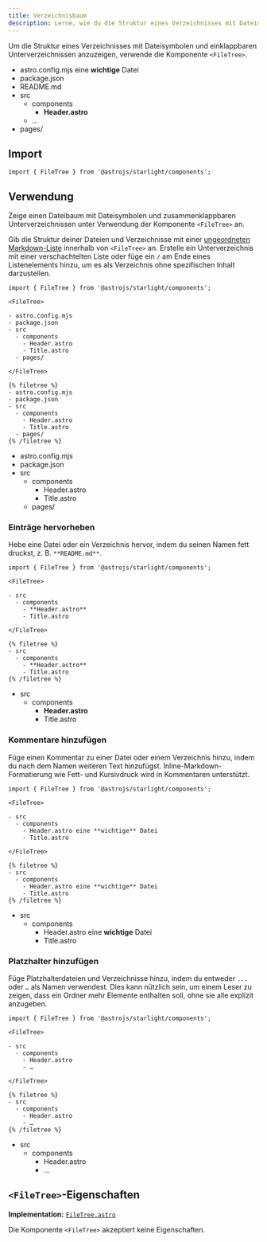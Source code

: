 ```yaml
---
title: Verzeichnisbaum
description: Lerne, wie du die Struktur eines Verzeichnisses mit Dateisymbolen und einklappbaren Unterverzeichnissen in Starlight anzeigen kannst.
---
```



Um die Struktur eines Verzeichnisses mit Dateisymbolen und einklappbaren Unterverzeichnissen anzuzeigen, verwende die Komponente `<FileTree>`.


<Preview>

<FileTree slot="preview">

- astro.config.mjs eine **wichtige** Datei
- package.json
- README.md
- src
  - components
    - **Header.astro**
  - …
- pages/

</FileTree>

</Preview>

## Import

```tsx
import { FileTree } from '@astrojs/starlight/components';
```

## Verwendung

Zeige einen Dateibaum mit Dateisymbolen und zusammenklappbaren Unterverzeichnissen unter Verwendung der Komponente `<FileTree>` an.

Gib die Struktur deiner Dateien und Verzeichnisse mit einer [ungeordneten Markdown-Liste](https://www.markdownguide.org/basic-syntax/#unordered-lists) innerhalb von `<FileTree>` an.
Erstelle ein Unterverzeichnis mit einer verschachtelten Liste oder füge ein `/` am Ende eines Listenelements hinzu, um es als Verzeichnis ohne spezifischen Inhalt darzustellen.

<Preview>

```mdx
import { FileTree } from '@astrojs/starlight/components';

<FileTree>

- astro.config.mjs
- package.json
- src
  - components
    - Header.astro
    - Title.astro
  - pages/

</FileTree>
```

<Fragment slot="markdoc">

```markdoc
{% filetree %}
- astro.config.mjs
- package.json
- src
  - components
    - Header.astro
    - Title.astro
  - pages/
{% /filetree %}
```

</Fragment>

<FileTree slot="preview">

- astro.config.mjs
- package.json
- src
  - components
    - Header.astro
    - Title.astro
  - pages/

</FileTree>

</Preview>

### Einträge hervorheben

Hebe eine Datei oder ein Verzeichnis hervor, indem du seinen Namen fett druckst, z. B. `**README.md**`.

<Preview>

```mdx {7}
import { FileTree } from '@astrojs/starlight/components';

<FileTree>

- src
  - components
    - **Header.astro**
    - Title.astro

</FileTree>
```

<Fragment slot="markdoc">

```markdoc {4}
{% filetree %}
- src
  - components
    - **Header.astro**
    - Title.astro
{% /filetree %}
```

</Fragment>

<FileTree slot="preview">

- src
  - components
    - **Header.astro**
    - Title.astro

</FileTree>

</Preview>

### Kommentare hinzufügen

Füge einen Kommentar zu einer Datei oder einem Verzeichnis hinzu, indem du nach dem Namen weiteren Text hinzufügst.
Inline-Markdown-Formatierung wie Fett- und Kursivdruck wird in Kommentaren unterstützt.

<Preview>

```mdx {7}
import { FileTree } from '@astrojs/starlight/components';

<FileTree>

- src
  - components
    - Header.astro eine **wichtige** Datei
    - Title.astro

</FileTree>
```

<Fragment slot="markdoc">

```markdoc {4}
{% filetree %}
- src
  - components
    - Header.astro eine **wichtige** Datei
    - Title.astro
{% /filetree %}
```

</Fragment>

<FileTree slot="preview">

- src
  - components
    - Header.astro eine **wichtige** Datei
    - Title.astro

</FileTree>

</Preview>

### Platzhalter hinzufügen

Füge Platzhalterdateien und Verzeichnisse hinzu, indem du entweder `...` oder `…` als Namen verwendest.
Dies kann nützlich sein, um einem Leser zu zeigen, dass ein Ordner mehr Elemente enthalten soll, ohne sie alle explizit anzugeben.

<Preview>

```mdx {8}
import { FileTree } from '@astrojs/starlight/components';

<FileTree>

- src
  - components
    - Header.astro
    - …

</FileTree>
```

<Fragment slot="markdoc">

```markdoc {5}
{% filetree %}
- src
  - components
    - Header.astro
    - …
{% /filetree %}
```

</Fragment>

<FileTree slot="preview">

- src
  - components
    - Header.astro
    - …

</FileTree>

</Preview>

## `<FileTree>`-Eigenschaften

**Implementation:** [`FileTree.astro`](https://github.com/withastro/starlight/blob/main/packages/starlight/user-components/FileTree.astro)

Die Komponente `<FileTree>` akzeptiert keine Eigenschaften.
